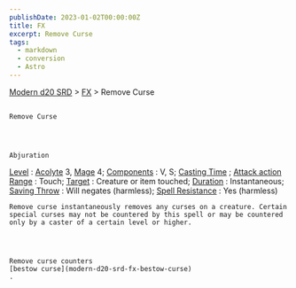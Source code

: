 ```yaml
---
publishDate: 2023-01-02T00:00:00Z
title: FX
excerpt: Remove Curse
tags:
  - markdown
  - conversion
  - Astro
---
```


[Modern d20 SRD](/#modernD20) >
[FX](modern-d20-srd-fx-index) > Remove Curse

##

    Remove Curse




    Abjuration

[Level](modern-d20-srd-fx-level)
:
[Acolyte](modern-d20-srd-classes-advanced-acolyte)
3,
[Mage](modern-d20-srd-classes-advanced-mage)
4;
[Components](modern-d20-srd-fx-components)
: V, S;
[Casting Time](modern-d20-srd-fx-casting-time)
;
[Attack action](modern-d20-srd-combat-attack-actions)
[Range](modern-d20-srd-fx-range)
: Touch;
[Target](modern-d20-srd-fx-target)
: Creature or item touched;
[Duration](modern-d20-srd-fx-duration)
: Instantaneous;
[Saving Throw](modern-d20-srd-basics-saving-throws)
: Will negates (harmless);
[Spell Resistance](modern-d20-srd-special-abilities-spell-resistance)
: Yes (harmless)

    Remove curse instantaneously removes any curses on a creature. Certain special curses may not be countered by this spell or may be countered only by a caster of a certain level or higher.




    Remove curse counters
    [bestow curse](modern-d20-srd-fx-bestow-curse)
    .

